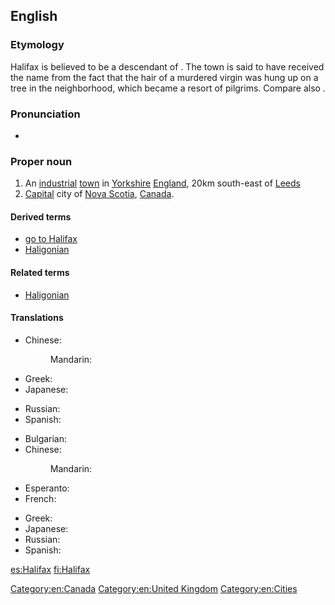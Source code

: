 ==English==
{{wikipedia}}

===Etymology===
Halifax is believed to be a descendant of {{etyl|ang}} {{term|haligfeax|hāliġfeax|lit=holy hair|lang=ang}}. The town is said to have received the name from the fact that the hair of a murdered virgin was hung up on a tree in the neighborhood, which became a resort of pilgrims. Compare also {{l|en|Fairfax}}.

===Pronunciation===
* {{IPA|/ˈhælɨˌfæks/|lang=en}}

===Proper noun===
{{en-proper noun}}

# An [[industrial]] [[town]] in [[Yorkshire]] [[England]], 20km south-east of [[Leeds]]
# [[capital|Capital]] city of [[Nova Scotia]], [[Canada]].

====Derived terms====
* [[go to Halifax]]
* [[Haligonian]]

====Related terms====
* [[Haligonian]]

====Translations====
{{trans-top|city in England}}
* Chinese:
*: Mandarin: {{t|cmn|哈利法克斯|tr=Hālìfǎkésī|sc=Hani}}
* Greek: {{t-|el|Χάλιφαξ|n|tr=Chálifax}}
* Japanese: {{t|ja|ハリファックス|tr=Harifakkusu|sc=Jpan}}
{{trans-mid}}
* Russian: {{t|ru|Галифакс|m|tr=Gálifaks, Galifáks|sc=Cyrl}}
* Spanish: {{t+|es|Halifax|m}}
{{trans-bottom}}

{{trans-top|city of Canada}}
* Bulgarian: {{t|bg|Халифакс|m|tr=Hálifaks|sc=Cyrl}}
* Chinese:
*: Mandarin: {{t|cmn|哈利法克斯|tr=Hālìfǎkésī|sc=Hani}}
* Esperanto: {{t-|eo|Halifakso}}
* French: {{t|fr|Halifax|m}}
{{trans-mid}}
* Greek: {{t-|el|Χάλιφαξ|n|tr=Chálifax}}
* Japanese: {{t|ja|ハリファックス|tr=Harifakkusu|sc=Jpan}}
* Russian: {{t|ru|Галифакс|m|tr=Gálifaks, Galifáks|sc=Cyrl}}
* Spanish: {{t+|es|Halifax|m}}
{{trans-bottom}}

[[Category:en:Canada]]
[[Category:en:United Kingdom]]
[[Category:en:Cities]]

[[es:Halifax]]
[[fi:Halifax]]